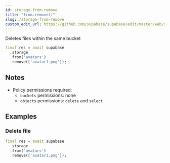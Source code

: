 ```yaml
---
id: storage-from-remove
title: "from.remove()"
slug: /storage-from-remove
custom_edit_url: https://github.com/supabase/supabase/edit/master/web/spec/supabase_dart_v1_ref.yml
---
```



Deletes files within the same bucket


```dart
final res = await supabase
  .storage
  .from('avatars')
  .remove(['avatar1.png']);
```






## Notes

- Policy permissions required:
  - `buckets` permissions: none 
  - `objects` permissions: `delete` and `select`










## Examples

### Delete file



```dart
final res = await supabase
  .storage
  .from('avatars')
  .remove(['avatar1.png']);
```